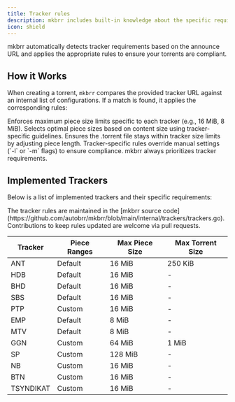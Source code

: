 ```yaml
---
title: Tracker rules
description: mkbrr includes built-in knowledge about the specific requirements of various private trackers to help ensure the torrents you create are compliant. When you provide a tracker URL (`-t` flag or via presets/batch), `mkbrr` checks if it matches a known tracker and applies relevant rules automatically.
icon: shield
---
```


<Note>
mkbrr automatically detects tracker requirements based on the announce URL and applies the appropriate rules to ensure your torrents are compliant.
</Note>

## How it Works

When creating a torrent, `mkbrr` compares the provided tracker URL against an internal list of configurations. If a match is found, it applies the corresponding rules:

<CardGroup cols={3}>
  <Card title="Piece Length" icon="puzzle-piece">
    Enforces maximum piece size limits specific to each tracker (e.g., 16 MiB, 8 MiB).
  </Card>
  <Card title="Size Ranges" icon="ruler">
    Selects optimal piece sizes based on content size using tracker-specific guidelines.
  </Card>
  <Card title="File Size" icon="file">
    Ensures the .torrent file stays within tracker size limits by adjusting piece length.
  </Card>
</CardGroup>

<Warning>
Tracker-specific rules override manual settings (`-l` or `-m` flags) to ensure compliance. mkbrr always prioritizes tracker requirements.
</Warning>

## Implemented Trackers

Below is a list of implemented trackers and their specific requirements:

<Info>
The tracker rules are maintained in the [mkbrr source code](https://github.com/autobrr/mkbrr/blob/main/internal/trackers/trackers.go). Contributions to keep rules updated are welcome via pull requests.
</Info>

| Tracker | Piece Ranges | Max Piece Size | Max Torrent Size |
|---------|-------------|----------------|------------------|
| ANT | Default | 16 MiB | 250 KiB |
| HDB | Default | 16 MiB | - |
| BHD | Default | 16 MiB | - |
| SBS | Default | 16 MiB | - |
| PTP | Custom | 16 MiB | - |
| EMP | Default | 8 MiB | - |
| MTV | Default | 8 MiB | - |
| GGN | Custom | 64 MiB | 1 MiB |
| SP | Custom | 128 MiB | - |
| NB | Custom | 16 MiB | - |
| BTN | Custom | 16 MiB | - |
| TSYNDIKAT | Custom | 16 MiB | - |


